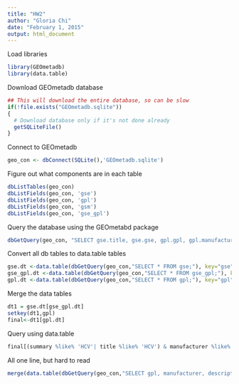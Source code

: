 ```yaml
---
title: "HW2"
author: "Gloria Chi"
date: "February 1, 2015"
output: html_document
---
```


Load libraries

```r
library(GEOmetadb)
library(data.table)
```

Download GEOmetadb database
```r
## This will download the entire database, so can be slow
if(!file.exists("GEOmetadb.sqlite"))
{
  # Download database only if it's not done already
  getSQLiteFile()
}
```
Connect to GEOmetadb
```r
geo_con <- dbConnect(SQLite(),'GEOmetadb.sqlite')
```

Figure out what components are in each table
```r
dbListTables(geo_con)
dbListFields(geo_con, 'gse')
dbListFields(geo_con, 'gpl')
dbListFields(geo_con, 'gsm')
dbListFields(geo_con, 'gse_gpl')
```

Query the database using the GEOmetabd package
```r
dbGetQuery(geo_con, "SELECT gse.title, gse.gse, gpl.gpl, gpl.manufacturer, gpl.description FROM (gse JOIN gse_gpl ON gse.gse=gse_gpl.gse) j JOIN gpl ON j.gpl=gpl.gpl WHERE (gse.summary LIKE '%HCV%' OR gse.title LIKE '%HCV%') AND gpl.manufacturer LIKE '%Illumina%' AND gse.contact LIKE '% Yale %'")
```

Convert all db tables to data.table tables
```r
gse.dt <-data.table(dbGetQuery(geo_con,"SELECT * FROM gse;"), key="gse")
gse_gpl.dt <-data.table(dbGetQuery(geo_con,"SELECT * FROM gse_gpl;"), key=c ("gse", "gpl"))
gpl.dt <-data.table(dbGetQuery(geo_con,"SELECT * FROM gpl;"), key="gpl")
```
Merge the data tables
```r
dt1 = gse.dt[gse_gpl.dt]
setkey(dt1,gpl)
final<-dt1[gpl.dt]

```
Query using data.table

```r
final[(summary %like% 'HCV'| title %like% 'HCV') & manufacturer %like% 'Illumina' & contact %like% ' Yale ',list(title,gse,gpl,manufacturer,description)]

```

All one line, but hard to read

```r

merge(data.table(dbGetQuery(geo_con,"SELECT gpl, manufacturer, description FROM gpl WHERE manufacturer LIKE '%Illumina%';"), key="gpl"), (merge(data.table(dbGetQuery(geo_con,"SELECT title, gse FROM gse WHERE contact LIKE '% Yale %' AND (summary LIKE '%HCV%' OR title LIKE '%HCV%');"), key="gse"), data.table(dbGetQuery(geo_con,"SELECT * FROM gse_gpl;"), key=c("gse", "gpl")), by="gse")), by="gpl")


```
